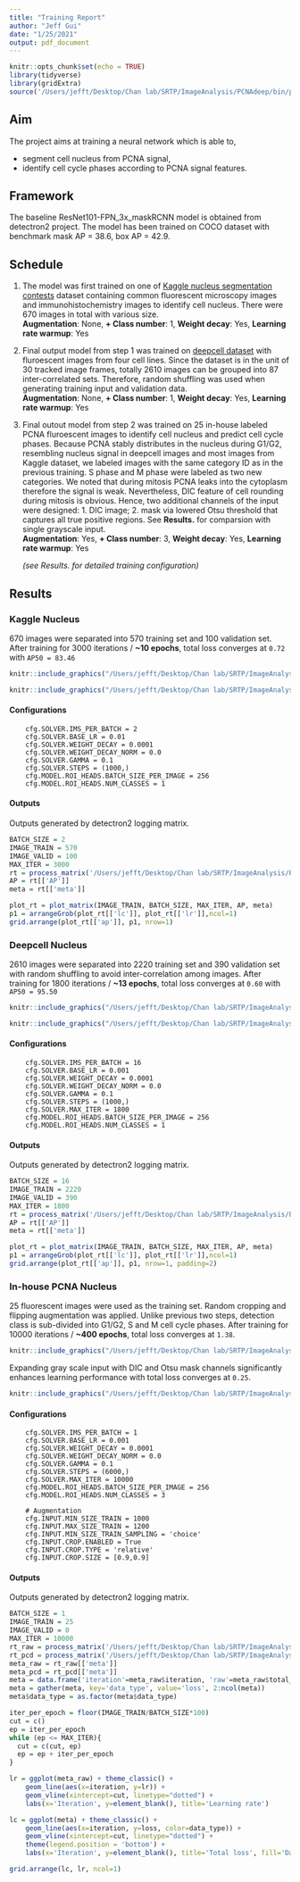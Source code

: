 ```yaml
---
title: "Training Report"
author: "Jeff Gui"
date: "1/25/2021"
output: pdf_document
---
```


```r
knitr::opts_chunk$set(echo = TRUE)
library(tidyverse)
library(gridExtra)
source('/Users/jefft/Desktop/Chan lab/SRTP/ImageAnalysis/PCNAdeep/bin/plot_matrix.R')
```

## Aim

The project aims at training a neural network which is able to,

- segment cell nucleus from PCNA signal,
- identify cell cycle phases according to PCNA signal features.


## Framework

The baseline ResNet101-FPN_3x_maskRCNN model is obtained from detectron2 project. The model has been trained on COCO dataset with benchmark mask AP = 38.6, box AP = 42.9.

## Schedule

1. The model was first trained on one of [Kaggle nucleus segmentation contests](https://www.kaggle.com/c/data-science-bowl-2018) dataset containing common fluorescent microscopy images and immunohistochemistry images to identify cell nucleus. There were 670 images in total with various size.  
__Augmentation__: None, __+ Class number__: 1, __Weight decay__: Yes, __Learning rate warmup__: Yes

2. Final output model from step 1 was trained on [deepcell dataset](https://www.deepcell.org/data) with fluroescent images from four cell lines. Since the dataset is in the unit of 30 tracked image frames, totally 2610 images can be grouped into 87 inter-correlated sets. Therefore, random shuffling was used when generating training input and validation data.  
__Augmentation__: None, __+ Class number__: 1, __Weight decay__: Yes, __Learning rate warmup__: Yes

3. Final outout model from step 2 was trained on 25 in-house labeled PCNA fluroescent images to identify cell nucleus and predict cell cycle phases. Because PCNA stably distributes in the nucleus during G1/G2, resembling nucleus signal in deepcell images and most images from Kaggle dataset, we labeled images with the same category ID as in the previous training. S phase and M phase were labeled as two new categories. We noted that during mitosis PCNA leaks into the cytoplasm therefore the signal is weak. Nevertheless, DIC feature of cell rounding during mitosis is obvious. Hence, two additional channels of the input were designed: 1. DIC image; 2. mask via lowered Otsu threshold that captures all true positive regions. See __Results.__ for comparsion with single grayscale input.  
__Augmentation__: Yes, __+ Class number__: 3, __Weight decay__: Yes, __Learning rate warmup__: Yes

    _(see Results. for detailed training configuration)_

\newpage

## Results

### Kaggle Nucleus

670 images were separated into 570 training set and 100 validation set. After training for 3000 iterations / __~10 epochs__, total loss converges at `0.72` with `AP50 = 83.46`

```r
knitr::include_graphics("/Users/jefft/Desktop/Chan lab/SRTP/ImageAnalysis/PCNAdeep/inspect/kaggle_demo1.png")
```

```r
knitr::include_graphics("/Users/jefft/Desktop/Chan lab/SRTP/ImageAnalysis/PCNAdeep/inspect/kaggle_demo2.png")
```

#### Configurations

```
    cfg.SOLVER.IMS_PER_BATCH = 2
    cfg.SOLVER.BASE_LR = 0.01
    cfg.SOLVER.WEIGHT_DECAY = 0.0001
    cfg.SOLVER.WEIGHT_DECAY_NORM = 0.0
    cfg.SOLVER.GAMMA = 0.1
    cfg.SOLVER.STEPS = (1000,)
    cfg.MODEL.ROI_HEADS.BATCH_SIZE_PER_IMAGE = 256
    cfg.MODEL.ROI_HEADS.NUM_CLASSES = 1
```

#### Outputs

Outputs generated by detectron2 logging matrix.

```r
BATCH_SIZE = 2
IMAGE_TRAIN = 570
IMAGE_VALID = 100
MAX_ITER = 3000
rt = process_matrix('/Users/jefft/Desktop/Chan lab/SRTP/ImageAnalysis/PCNAdeep/train_matrix/20210125_kaggle.json')
AP = rt[['AP']]
meta = rt[['meta']]

plot_rt = plot_matrix(IMAGE_TRAIN, BATCH_SIZE, MAX_ITER, AP, meta)
p1 = arrangeGrob(plot_rt[['lc']], plot_rt[['lr']],ncol=1)
grid.arrange(plot_rt[['ap']], p1, nrow=1)
```

\newpage

### Deepcell Nucleus

2610 images were separated into 2220 training set and 390 validation set with random shuffling to avoid inter-correlation among images. After training for 1800 iterations / __~13 epochs__, total loss converges at `0.60` with `AP50 = 95.50`

```r
knitr::include_graphics("/Users/jefft/Desktop/Chan lab/SRTP/ImageAnalysis/PCNAdeep/inspect/3T3NIH.png")
```

```r
knitr::include_graphics("/Users/jefft/Desktop/Chan lab/SRTP/ImageAnalysis/PCNAdeep/inspect/HeLa.png")
```

#### Configurations

```
    cfg.SOLVER.IMS_PER_BATCH = 16
    cfg.SOLVER.BASE_LR = 0.001
    cfg.SOLVER.WEIGHT_DECAY = 0.0001
    cfg.SOLVER.WEIGHT_DECAY_NORM = 0.0
    cfg.SOLVER.GAMMA = 0.1
    cfg.SOLVER.STEPS = (1000,)
    cfg.SOLVER.MAX_ITER = 1800
    cfg.MODEL.ROI_HEADS.BATCH_SIZE_PER_IMAGE = 256
    cfg.MODEL.ROI_HEADS.NUM_CLASSES = 1
```

#### Outputs

Outputs generated by detectron2 logging matrix.

```r
BATCH_SIZE = 16
IMAGE_TRAIN = 2220
IMAGE_VALID = 390
MAX_ITER = 1800
rt = process_matrix('/Users/jefft/Desktop/Chan lab/SRTP/ImageAnalysis/PCNAdeep/train_matrix/20210125_deepcell.json')
AP = rt[['AP']]
meta = rt[['meta']]

plot_rt = plot_matrix(IMAGE_TRAIN, BATCH_SIZE, MAX_ITER, AP, meta)
p1 = arrangeGrob(plot_rt[['lc']], plot_rt[['lr']],ncol=1)
grid.arrange(plot_rt[['ap']], p1, nrow=1, padding=2)
```

\newpage

### In-house PCNA Nucleus

25 fluorescent images were used as the training set. Random cropping and flipping augmentation was applied. Unlike previous two steps, detection class is sub-divided into G1/G2, S and M cell cycle phases. After training for 10000 iterations / __~400 epochs__, total loss converges at `1.38`.

```r
knitr::include_graphics("/Users/jefft/Desktop/Chan lab/SRTP/ImageAnalysis/PCNAdeep/inspect/pcna_demo1.png")
```

Expanding gray scale input with DIC and Otsu mask channels significantly enhances learning performance with total loss converges at `0.25`.

```r
knitr::include_graphics("/Users/jefft/Desktop/Chan lab/SRTP/ImageAnalysis/PCNAdeep/docs/trainingIp.png")
```

#### Configurations

```
    cfg.SOLVER.IMS_PER_BATCH = 1
    cfg.SOLVER.BASE_LR = 0.001
    cfg.SOLVER.WEIGHT_DECAY = 0.0001
    cfg.SOLVER.WEIGHT_DECAY_NORM = 0.0
    cfg.SOLVER.GAMMA = 0.1
    cfg.SOLVER.STEPS = (6000,)
    cfg.SOLVER.MAX_ITER = 10000
    cfg.MODEL.ROI_HEADS.BATCH_SIZE_PER_IMAGE = 256
    cfg.MODEL.ROI_HEADS.NUM_CLASSES = 3

    # Augmentation
    cfg.INPUT.MIN_SIZE_TRAIN = 1000
    cfg.INPUT.MAX_SIZE_TRAIN = 1200
    cfg.INPUT.MIN_SIZE_TRAIN_SAMPLING = 'choice'
    cfg.INPUT.CROP.ENABLED = True
    cfg.INPUT.CROP.TYPE = 'relative'
    cfg.INPUT.CROP.SIZE = [0.9,0.9]
```

#### Outputs

Outputs generated by detectron2 logging matrix.

```r
BATCH_SIZE = 1
IMAGE_TRAIN = 25
IMAGE_VALID = 0
MAX_ITER = 10000
rt_raw = process_matrix('/Users/jefft/Desktop/Chan lab/SRTP/ImageAnalysis/PCNAdeep/train_matrix/20210126_pcna_rawin.json')
rt_pcd = process_matrix('/Users/jefft/Desktop/Chan lab/SRTP/ImageAnalysis/PCNAdeep/train_matrix/20210126_pcna_cls_pcd.json')
meta_raw = rt_raw[['meta']]
meta_pcd = rt_pcd[['meta']]
meta = data.frame('iteration'=meta_raw$iteration, 'raw'=meta_raw$total_loss, 'pcd'=meta_pcd$total_loss)
meta = gather(meta, key='data_type', value='loss', 2:ncol(meta))
meta$data_type = as.factor(meta$data_type)

iter_per_epoch = floor(IMAGE_TRAIN/BATCH_SIZE*100)
cut = c()
ep = iter_per_epoch
while (ep <= MAX_ITER){
  cut = c(cut, ep)
  ep = ep + iter_per_epoch
}

lr = ggplot(meta_raw) + theme_classic() +
    geom_line(aes(x=iteration, y=lr)) +
    geom_vline(xintercept=cut, linetype="dotted") +
    labs(x='Iteration', y=element_blank(), title='Learning rate')

lc = ggplot(meta) + theme_classic() + 
    geom_line(aes(x=iteration, y=loss, color=data_type)) +
    geom_vline(xintercept=cut, linetype="dotted") +
    theme(legend.position = 'bottom') +
    labs(x='Iteration', y=element_blank(), title='Total loss', fill='Data type')

grid.arrange(lc, lr, ncol=1)
```
